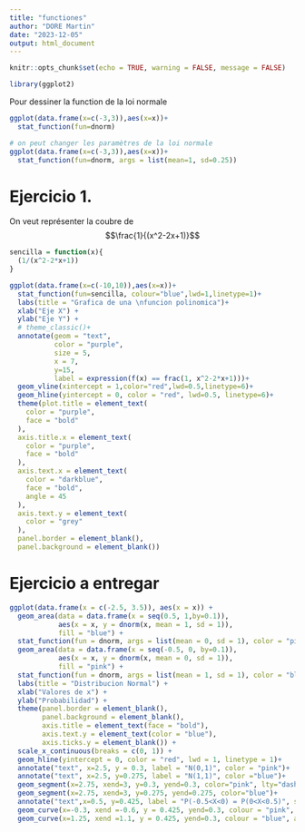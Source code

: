 ---
title: "functiones"
author: "DORE Martin"
date: "2023-12-05"
output: html_document
---

```{r setup, include=FALSE}
knitr::opts_chunk$set(echo = TRUE, warning = FALSE, message = FALSE)
```


```{r}
library(ggplot2)
```

Pour dessiner la function de la loi normale
```{r}
ggplot(data.frame(x=c(-3,3)),aes(x=x))+
  stat_function(fun=dnorm)
```
```{r}
# on peut changer les paramètres de la loi normale
ggplot(data.frame(x=c(-3,3)),aes(x=x))+
  stat_function(fun=dnorm, args = list(mean=1, sd=0.25))
```

# Ejercicio 1. 
On veut représenter la coubre de $$\frac{1}{(x^2-2x+1)}$$

```{r}
sencilla = function(x){
  (1/(x^2-2*x+1))
}

ggplot(data.frame(x=c(-10,10)),aes(x=x))+
  stat_function(fun=sencilla, colour="blue",lwd=1,linetype=1)+
  labs(title = "Grafica de una \nfuncion polinomica")+
  xlab("Eje X") +
  ylab("Eje Y") +
  # theme_classic()+
  annotate(geom = "text",
           color = "purple",
           size = 5,
           x = 7,
           y=15,
           label = expression(f(x) == frac(1, x^2-2*x+1)))+
  geom_vline(xintercept = 1,color="red",lwd=0.5,linetype=6)+
  geom_hline(yintercept = 0, color = "red", lwd=0.5, linetype=6)+
  theme(plot.title = element_text(
    color = "purple",
    face = "bold"
  ),
  axis.title.x = element_text(
    color = "purple",
    face = "bold"
  ),
  axis.text.x = element_text(
    color = "darkblue",
    face = "bold",
    angle = 45
  ),
  axis.text.y = element_text(
    color = "grey"
  ),
  panel.border = element_blank(),
  panel.background = element_blank())

```

# Ejercicio a entregar

```{r}
ggplot(data.frame(x = c(-2.5, 3.5)), aes(x = x)) +
  geom_area(data = data.frame(x = seq(0.5, 1,by=0.1)),
            aes(x = x, y = dnorm(x, mean = 1, sd = 1)),
            fill = "blue") +
  stat_function(fun = dnorm, args = list(mean = 0, sd = 1), color = "pink", lty="dashed") +
  geom_area(data = data.frame(x = seq(-0.5, 0, by=0.1)),
            aes(x = x, y = dnorm(x, mean = 0, sd = 1)),
            fill = "pink") +
  stat_function(fun = dnorm, args = list(mean = 1, sd = 1), color = "blue") +
  labs(title = "Distribucion Normal") +
  xlab("Valores de x") +
  ylab("Probabilidad") +
  theme(panel.border = element_blank(),
        panel.background = element_blank(),
        axis.title = element_text(face = "bold"),
        axis.text.y = element_text(color = "blue"),
        axis.ticks.y = element_blank()) +
  scale_x_continuous(breaks = c(0, 1)) +
  geom_hline(yintercept = 0, color = "red", lwd = 1, linetype = 1)+
  annotate("text", x=2.5, y = 0.3, label = "N(0,1)", color = "pink")+
  annotate("text", x=2.5, y=0.275, label = "N(1,1)", color ="blue")+
  geom_segment(x=2.75, xend=3, y=0.3, yend=0.3, color="pink", lty="dashed")+
  geom_segment(x=2.75, xend=3, y=0.275, yend=0.275, color="blue")+
  annotate("text",x=0.5, y=0.425, label = "P(-0.5<X<0) = P(0<X<0.5)", size=3)+
  geom_curve(x=-0.3, xend =-0.6, y = 0.425, yend=0.3, colour = "pink", arrow = arrow(), curvature = 0.5)+
  geom_curve(x=1.25, xend =1.1, y = 0.425, yend=0.3, colour = "blue", arrow = arrow(), curvature = -0.5, lty="dashed", lwy=2)


```



